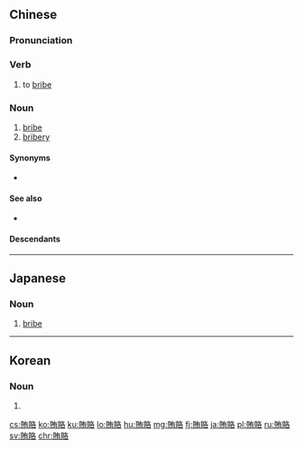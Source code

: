 {{also|贿赂}}
==Chinese==
{{zh-forms|s=贿赂}}

===Pronunciation===
{{zh-pron
|m=huìlù,tl=y
|c=kui2 lou6,fui2 lou6
|h=gd=yu4 lu4
|mn=hóe-lō͘
|ma=y
|cat=v,n
}}

===Verb===
{{zh-verb}}

# to [[bribe]]

===Noun===
{{zh-noun}}

# [[bribe]]
# [[bribery]]

====Synonyms====
* {{zh-l|行賄}}

====See also====
* {{zh-l|受賄}}

====Descendants====
{{CJKV||わいろ|회뢰|hối lộ}}

{{zh-cat|Advanced}}

----

==Japanese==
{{ja-kanjitab|わい|ろ|yomi=o}}

===Noun===
{{ja-noun|わいろ}}

# [[bribe]]

----

==Korean==
{{ko-hanjatab}}

===Noun===
{{ko-noun|hj|hangeul=회뢰}}

# {{hanja form of|회뢰|[[bribe]]}}

[[cs:賄賂]]
[[ko:賄賂]]
[[ku:賄賂]]
[[lo:賄賂]]
[[hu:賄賂]]
[[mg:賄賂]]
[[fj:賄賂]]
[[ja:賄賂]]
[[pl:賄賂]]
[[ru:賄賂]]
[[sv:賄賂]]
[[chr:賄賂]]